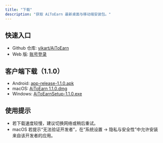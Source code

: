 ```yaml
---
title: "下载"
description: "获取 AiToEarn 最新桌面与移动端安装包。"
---
```


## 快速入口

- Github 仓库: [yikart/AiToEarn](https://github.com/yikart/AiToEarn)
- Web 版: [账号登录](https://aitoearn.ai/en/accounts)

## 客户端下载（1.1.0）

- Android: [app-release-1.1.0.apk](https://github.com/yikart/AiToEarn/releases/download/v1.1.0/aitoearn-1.1.0.apk)
- macOS: [AiToEarn 1.1.0.dmg](https://github.com/yikart/AiToEarn/releases/download/v1.1.0/AiToEarn.1.1.0.dmg)
- Windows: [AiToEarnSetup-1.1.0.exe](https://github.com/yikart/AiToEarn/releases/download/v1.1.0/AiToEarnSetup-1.1.0.exe)

## 使用提示

- 若下载速度较慢，建议切换网络或稍后重试。
- macOS 若提示“无法验证开发者”，在“系统设置 → 隐私与安全性”中允许安装来自该开发者的应用。